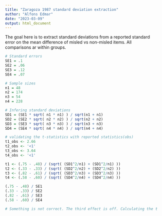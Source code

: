 ```yaml
---
title: "Zaragoza 1987 standard deviation extraction"
author: "Alfons Edmar"
date: "2023-03-09"
output: html_document
---
```


The goal here is to extract standard deviations from a reported standard error on the mean difference of misled vs non-misled items. All comparisons ar within groups.  

```r
# Standard errors
SE1 = .1
SE2 = .06
SE3 = .12
SE4 = .07

# Sample sizes
n1 = 48
n2 = 174
n3 = 54
n4 = 228

# Infering standard deviations
SD1 = (SE1 * sqrt( n1 * n1) ) / sqrt(n1 + n1)
SD2 = (SE2 * sqrt( n2 * n2) ) / sqrt(n2 + n2)
SD3 = (SE3 * sqrt( n3 * n3) ) / sqrt(n3 + n3)
SD4 = (SE4 * sqrt( n4 * n4) ) / sqrt(n4 + n4)

# validating the t-statistics with reported statistics(obs)
t1_obs <- 2.66
t2_obs <- '<1'
t3_obs <- 3.64
t4_obs <- '<1'

t1 <- (.75 - .48) / (sqrt( (SD1^2/n1) + (SD1^2/n1) ))
t2 <- (.33 - .33) / (sqrt( (SD2^2/n2) + (SD2^2/n2) ))
t3 <- (.82 - .61) / (sqrt( (SD3^2/n3) + (SD3^2/n3) ))
t4 <- (.58 - .60) / (sqrt( (SD4^2/n4) + (SD4^2/n4) ))

(.75 - .48) / SE1
(.33 - .33) / SE2
(.82 - .61) / SE3
(.58 - .60) / SE4

# Something is not correct. The third effect is off. Calculating the t from the standard error does not change it. Either it is misreported or I have made bad calculations.  

```

